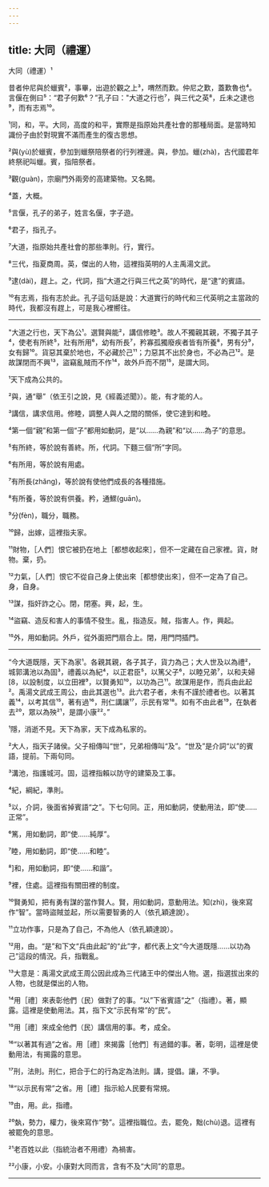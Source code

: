 ```yaml
---
---
---
```

title: 大同（禮運）
---




大同（禮運）¹

昔者仲尼與於蠟賓²，事畢，出遊於觀之上³，喟然而歎。仲尼之歎，蓋歎魯也⁴。言偃在側曰⁵：“君子何歎⁶？”孔子曰："大道之行也⁷，與三代之英⁸，丘未之逮也⁹，而有志焉¹⁰。

¹同，和，平。大同，高度的和平，實際是指原始共產社會的那種局面。是當時知識份子由於對現實不滿而產生的復古思想。

²與(yù)於蠟賓，參加到蠟祭陪祭者的行列裡邊。與，參加。蠟(zhà)，古代國君年終祭祀叫蠟。賓，指陪祭者。

³觀(guàn)，宗廟門外兩旁的高建築物。又名闕。

⁴蓋，大概。

⁵言偃，孔子的弟子，姓言名偃，字子遊。

⁶君子，指孔子。

⁷大道，指原始共產社會的那些準則。行，實行。

⁸三代，指夏商周。英，傑出的人物，這裡指英明的人主禹湯文武。

⁹逮(dài)，趕上。之，代詞，指“大道之行與三代之英”的時代，是“逮”的賓語。

¹⁰有志焉，指有志於此。孔子這句話是說：大道實行的時代和三代英明之主當政的時代，我都沒有趕上，可是我心裡嚮往。



--------------------

"大道之行也，天下為公¹。選賢與能²，講信修睦³。故人不獨親其親，不獨子其子⁴，使老有所終⁵，壯有所用⁶，幼有所長⁷，矜寡孤獨廢疾者皆有所養⁸，男有分⁹，女有歸¹⁰。貨惡其棄於地也，不必藏於己¹¹；力惡其不出於身也，不必為己¹²。是故謀閉而不興¹³，盜竊亂賊而不作¹⁴，故外戶而不閉¹⁵，是謂大同。

¹天下成為公共的。

²與，通“舉”（依王引之說，見《經義述聞》）。能，有才能的人。

³講信，講求信用。修睦，調整人與人之間的關係，使它達到和睦。

⁴第一個“親”和第一個“子”都用如動詞，是“以……為親”和“以……為子”的意思。

⁵有所終，等於說有善終。所，代詞。下麵三個“所”字同。

⁶有所用，等於說有用處。

⁷有所長(zhǎng)，等於說有使他們成長的各種措施。

⁸有所養，等於說有供養。矜，通鰥(guān)。

⁹分(fèn)，職分，職務。

¹⁰歸，出嫁，這裡指夫家。

¹¹財物，［人們］恨它被扔在地上［都想收起來］，但不一定藏在自己家裡。貨，財物。棄，扔。

¹²力氣，［人們］恨它不從自己身上使出來［都想使出來］，但不一定為了自己。身，自身。

¹³謀，指奸詐之心。閉，閉塞。興，起，生。

¹⁴盜竊、造反和害人的事情不發生。亂，指造反。賊，指害人。作，興起。

¹⁵外，用如動詞。外戶，從外面把門扇合上。閉，用門閂插門。



--------------------

“今大道既隱，天下為家¹。各親其親，各子其子，貨力為己；大人世及以為禮²，城郭溝池以為固³，禮義以為紀⁴，以正君臣⁵，以篤父子⁶，以睦兄弟⁷，以和夫婦[8，以設制度，以立田裡⁹，以賢勇知¹⁰，以功為己¹¹。故謀用是作，而兵由此起²。禹湯文武成王周公，由此其選也¹³。此六君子者，未有不謹於禮者也。以著其義¹⁴，以考其信¹⁵，著有過¹⁶，刑仁講讓¹⁷，示民有常¹⁸。如有不由此者¹⁹，在埶者去²⁰，眾以為殃²¹，是謂小康²²。”

¹隱，消逝不見。天下為家，天下成為私家的。

²大人，指天子諸侯。父子相傳叫“世”，兄弟相傳叫“及”。“世及”是介詞“以”的賓語，提前。下兩句同。

³溝池，指護城河。固，這裡指賴以防守的建築及工事。

⁴紀，綱紀，準則。

⁵以，介詞，後面省掉賓語“之”。下七句同。正，用如動詞，使動用法，即“使……正常”。

⁶篤，用如動詞，即“使……純厚”。

⁷睦，用如動詞，即“使……和睦”。

⁸]和，用如動詞，即“使……和諧”。

⁹裡，住處。這裡指有關田裡的制度。

¹⁰賢勇知，把有勇有謀的當作賢人。賢，用如動詞，意動用法。知(zhì)，後來寫作“智”。當時盜賊並起，所以需要智勇的人（依孔穎達說）。

¹¹立功作事，只是為了自己，不為他人（依孔穎達說）。

¹²用，由。“是”和下文“兵由此起”的“此”字，都代表上文“今大道既隱……以功為己”這段的情況。兵，指戰亂。

¹³大意是：禹湯文武成王周公因此成為三代諸王中的傑出人物。選，指選拔出來的人物，也就是傑出的人物。

¹⁴用［禮］來表彰他們（民）做對了的事。“以”下省賓語“之”（指禮）。著，顯露。這裡是使動用法。其，指下文“示民有常”的“民”。

¹⁵用［禮］來成全他們（民）講信用的事。考，成全。

¹⁶“以著其有過”之省。用［禮］來揭露［他們］有過錯的事。著，彰明，這裡是使動用法，有揭露的意思。

¹⁷刑，法則。刑仁，把合于仁的行為定為法則。講，提倡。讓，不爭。

¹⁸“以示民有常”之省。用［禮］指示給人民要有常規。

¹⁹由，用。此，指禮。

²⁰埶，勢力，權力，後來寫作“勢”。這裡指職位。去，罷免，黜(chù)退。這裡有被罷免的意思。

²¹老百姓以此（指統治者不用禮）為禍害。

²²小康，小安。小康對大同而言，含有不及“大同”的意思。







--------------------
